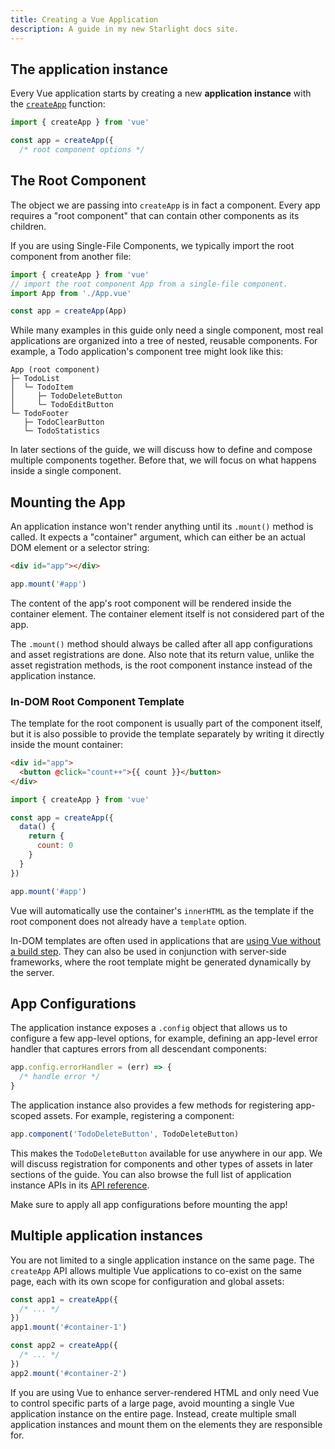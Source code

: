 ```yaml
---
title: Creating a Vue Application
description: A guide in my new Starlight docs site.
---
```



## The application instance 

Every Vue application starts by creating a new **application instance** with the [`createApp`](/api/application#createapp) function:

```js
import { createApp } from 'vue'

const app = createApp({
  /* root component options */
```

## The Root Component

The object we are passing into `createApp` is in fact a component. Every app requires a "root component" that can contain other components as its children.

If you are using Single-File Components, we typically import the root component from another file:

```js
import { createApp } from 'vue'
// import the root component App from a single-file component.
import App from './App.vue'

const app = createApp(App)
```

While many examples in this guide only need a single component, most real applications are organized into a tree of nested, reusable components. For example, a Todo application's component tree might look like this:

```
App (root component)
├─ TodoList
│  └─ TodoItem
│     ├─ TodoDeleteButton
│     └─ TodoEditButton
└─ TodoFooter
   ├─ TodoClearButton
   └─ TodoStatistics
```

In later sections of the guide, we will discuss how to define and compose multiple components together. Before that, we will focus on what happens inside a single component.

## Mounting the App

An application instance won't render anything until its `.mount()` method is called. It expects a "container" argument, which can either be an actual DOM element or a selector string:

```html
<div id="app"></div>
```

```js
app.mount('#app')
```

The content of the app's root component will be rendered inside the container element. The container element itself is not considered part of the app.

The `.mount()` method should always be called after all app configurations and asset registrations are done. Also note that its return value, unlike the asset registration methods, is the root component instance instead of the application instance.

### In-DOM Root Component Template

The template for the root component is usually part of the component itself, but it is also possible to provide the template separately by writing it directly inside the mount container:

```html
<div id="app">
  <button @click="count++">{{ count }}</button>
</div>
```

```js
import { createApp } from 'vue'

const app = createApp({
  data() {
    return {
      count: 0
    }
  }
})

app.mount('#app')
```

Vue will automatically use the container's `innerHTML` as the template if the root component does not already have a `template` option.

In-DOM templates are often used in applications that are [using Vue without a build step](/guide/quick-start.html#using-vue-from-cdn). They can also be used in conjunction with server-side frameworks, where the root template might be generated dynamically by the server.

## App Configurations

The application instance exposes a `.config` object that allows us to configure a few app-level options, for example, defining an app-level error handler that captures errors from all descendant components:

```js
app.config.errorHandler = (err) => {
  /* handle error */
}
```

The application instance also provides a few methods for registering app-scoped assets. For example, registering a component:

```js
app.component('TodoDeleteButton', TodoDeleteButton)
```

This makes the `TodoDeleteButton` available for use anywhere in our app. We will discuss registration for components and other types of assets in later sections of the guide. You can also browse the full list of application instance APIs in its [API reference](/api/application).

Make sure to apply all app configurations before mounting the app!

## Multiple application instances

You are not limited to a single application instance on the same page. The `createApp` API allows multiple Vue applications to co-exist on the same page, each with its own scope for configuration and global assets:

```js
const app1 = createApp({
  /* ... */
})
app1.mount('#container-1')

const app2 = createApp({
  /* ... */
})
app2.mount('#container-2')
```

If you are using Vue to enhance server-rendered HTML and only need Vue to control specific parts of a large page, avoid mounting a single Vue application instance on the entire page. Instead, create multiple small application instances and mount them on the elements they are responsible for.